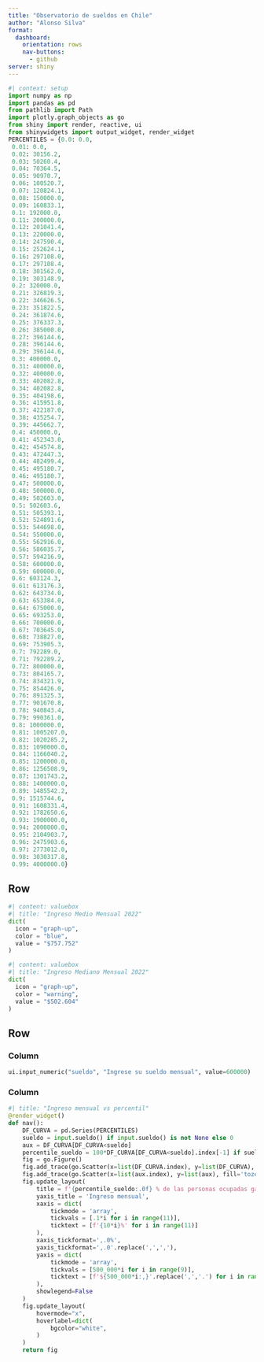 ```yaml
---
title: "Observatorio de sueldos en Chile"
author: "Alonso Silva"
format: 
  dashboard:
    orientation: rows
    nav-buttons: 
      - github
server: shiny
---
```


```python
#| context: setup
import numpy as np
import pandas as pd
from pathlib import Path
import plotly.graph_objects as go
from shiny import render, reactive, ui
from shinywidgets import output_widget, render_widget
PERCENTILES = {0.0: 0.0,
 0.01: 0.0,
 0.02: 30156.2,
 0.03: 50260.4,
 0.04: 70364.5,
 0.05: 90970.7,
 0.06: 100520.7,
 0.07: 120824.1,
 0.08: 150000.0,
 0.09: 160833.1,
 0.1: 192000.0,
 0.11: 200000.0,
 0.12: 201041.4,
 0.13: 220000.0,
 0.14: 247590.4,
 0.15: 252624.1,
 0.16: 297108.0,
 0.17: 297108.4,
 0.18: 301562.0,
 0.19: 303148.9,
 0.2: 320000.0,
 0.21: 326819.3,
 0.22: 346626.5,
 0.23: 351822.5,
 0.24: 361874.6,
 0.25: 376337.3,
 0.26: 385000.0,
 0.27: 396144.6,
 0.28: 396144.6,
 0.29: 396144.6,
 0.3: 400000.0,
 0.31: 400000.0,
 0.32: 400000.0,
 0.33: 402082.8,
 0.34: 402082.8,
 0.35: 404198.6,
 0.36: 415951.8,
 0.37: 422187.0,
 0.38: 435254.7,
 0.39: 445662.7,
 0.4: 450000.0,
 0.41: 452343.0,
 0.42: 454574.8,
 0.43: 472447.3,
 0.44: 482499.4,
 0.45: 495180.7,
 0.46: 495180.7,
 0.47: 500000.0,
 0.48: 500000.0,
 0.49: 502603.0,
 0.5: 502603.6,
 0.51: 505393.1,
 0.52: 524891.6,
 0.53: 544698.0,
 0.54: 550000.0,
 0.55: 562916.0,
 0.56: 586035.7,
 0.57: 594216.9,
 0.58: 600000.0,
 0.59: 600000.0,
 0.6: 603124.3,
 0.61: 613176.3,
 0.62: 643734.0,
 0.63: 653384.0,
 0.64: 675000.0,
 0.65: 693253.0,
 0.66: 700000.0,
 0.67: 703645.0,
 0.68: 738827.0,
 0.69: 753905.3,
 0.7: 792289.0,
 0.71: 792289.2,
 0.72: 800000.0,
 0.73: 804165.7,
 0.74: 834321.9,
 0.75: 854426.0,
 0.76: 891325.3,
 0.77: 901670.8,
 0.78: 940843.4,
 0.79: 990361.0,
 0.8: 1000000.0,
 0.81: 1005207.0,
 0.82: 1020285.2,
 0.83: 1090000.0,
 0.84: 1166040.2,
 0.85: 1200000.0,
 0.86: 1256508.9,
 0.87: 1301743.2,
 0.88: 1400000.0,
 0.89: 1485542.2,
 0.9: 1515744.6,
 0.91: 1608331.4,
 0.92: 1782650.6,
 0.93: 1900000.0,
 0.94: 2000000.0,
 0.95: 2104903.7,
 0.96: 2475903.6,
 0.97: 2773012.0,
 0.98: 3030317.8,
 0.99: 4000000.0}
```

## Row {height="30%"}

```python
#| content: valuebox
#| title: "Ingreso Medio Mensual 2022"
dict(
  icon = "graph-up",
  color = "blue",
  value = "$757.752"
)
```

```python
#| content: valuebox
#| title: "Ingreso Mediano Mensual 2022"
dict(
  icon = "graph-up",
  color = "warning",
  value = "$502.604"
)
```

## Row  {height="70%"}

### Column {width="20%"}
```python
ui.input_numeric("sueldo", "Ingrese su sueldo mensual", value=600000)
```

### Column {width="80%"}

```python
#| title: "Ingreso mensual vs percentil"
@render_widget()
def nav():
    DF_CURVA = pd.Series(PERCENTILES)
    sueldo = input.sueldo() if input.sueldo() is not None else 0
    aux = DF_CURVA[DF_CURVA<sueldo]
    percentile_sueldo = 100*DF_CURVA[DF_CURVA<sueldo].index[-1] if sueldo != 0 else 0
    fig = go.Figure()
    fig.add_trace(go.Scatter(x=list(DF_CURVA.index), y=list(DF_CURVA), hovertemplate='Sueldo mensual: %{y:$,.0f}<extra></extra>'))
    fig.add_trace(go.Scatter(x=list(aux.index), y=list(aux), fill='tozeroy', hovertemplate='<extra></extra>'))
    fig.update_layout(
    	title = f'{percentile_sueldo:.0f} % de las personas ocupadas gana menos que usted.',
    	yaxis_title = 'Ingreso mensual',
    	xaxis = dict(
    		tickmode = 'array',
    		tickvals = [.1*i for i in range(11)],
    		ticktext = [f'{10*i}%' for i in range(11)]
    	),
    	xaxis_tickformat=',.0%',
    	yaxis_tickformat=',.0'.replace(',',','),
    	yaxis = dict(
    		tickmode = 'array',
    		tickvals = [500_000*i for i in range(9)],
    		ticktext = [f'${500_000*i:,}'.replace(',','.') for i in range(9)]
    	),
    	showlegend=False
    )
    fig.update_layout(
    	hovermode="x",
    	hoverlabel=dict(
    		bgcolor="white",
    	)
    )
    return fig
```
